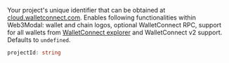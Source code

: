 Your project's unique identifier that can be obtained at [cloud.walletconnect.com](https://cloud.walletconnect.com). Enables following functionalities within Web3Modal: wallet and chain logos, optional WalletConnect RPC, support for all wallets from [WalletConnect explorer](https://walletconnect.com/explorer) and WalletConnect v2 support. Defaults to `undefined`.

```ts
projectId: string
```
